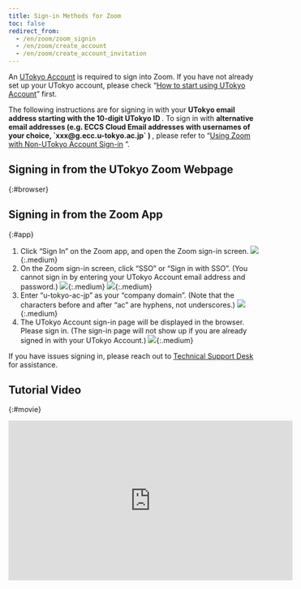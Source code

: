 ```yaml
---
title: Sign-in Methods for Zoom
toc: false
redirect_from:
  - /en/zoom/zoom_signin
  - /en/zoom/create_account
  - /en/zoom/create_account_invitation
---
```



An [UTokyo Account](/en/utokyo_account/) is required to sign into Zoom. If you have not already set up your UTokyo account, please check “[How to start using UTokyo Account](/en/utokyo_account/#procedures)” first.

<div class="box">
The following instructions are for signing in with your <strong class="alert"> UTokyo email address starting with the 10-digit UTokyo ID </strong>.
To sign in with <strong class="alert"> alternative email addresses (e.g. ECCS Cloud Email addresses with usernames of your choice, `xxx@g.ecc.u-tokyo.ac.jp` ) </strong>, please refer to “<a href="/en/notice/zoom-address-new">Using Zoom with Non-UTokyo Account Sign-in</a> ”.
</div>

## Signing in from the UTokyo Zoom Webpage
{:#browser}

<ZoomSigninBrowser />

## Signing in from the Zoom App
{:#app}

1. Click “Sign In” on the Zoom app, and open the Zoom sign-in screen.
![](4.png){:.medium}
1. On the Zoom sign-in screen, click “SSO” or “Sign in with SSO”. (You cannot sign in by entering your UTokyo Account email address and password.)
![](5.png){:.medium}
![](6.png){:.medium}
1. Enter “u-tokyo-ac-jp” as your “company domain”. (Note that the characters before and after “ac” are hyphens, not underscores.)
![](7.png){:.medium}
1. The UTokyo Account sign-in page will be displayed in the browser. Please sign in. (The sign-in page will not show up if you are already signed in with your UTokyo Account.)
![](2.png){:.medium}

If you have issues signing in, please reach out to <a href="/en/support/">Technical Support Desk</a> for assistance.

## Tutorial Video
{:#movie}
<div style="text-align: center">
<iframe width="560" height="315" src="https://www.youtube.com/embed/qjYlm13LTEE" title="YouTube video player" frameborder="0" allow="accelerometer; autoplay; clipboard-write; encrypted-media; gyroscope; picture-in-picture" allowfullscreen></iframe>
</div>
